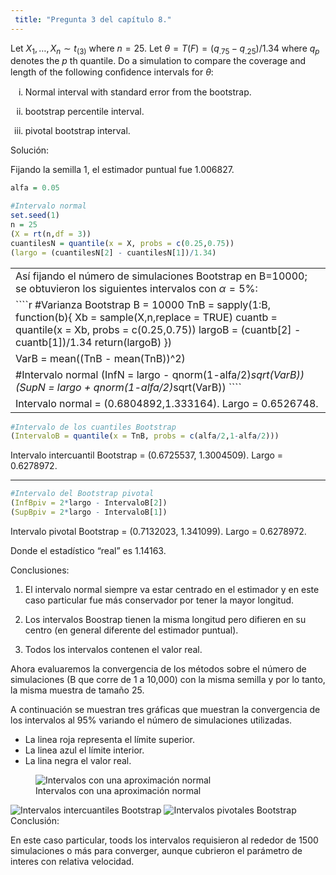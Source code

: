 ```yaml
---
 title: "Pregunta 3 del capítulo 8."
---
```


Let $X_1,\dots, X_n \sim t_{(3)}$ where $n = 25$. Let $\theta = T(F) = (q_{.75} − q_{.25})/1.34$ where $q_p$ denotes the $p$ th quantile. Do a simulation to compare the coverage and length of the following conﬁdence intervals for $\theta$:

(i) Normal interval with standard error from the bootstrap.

(ii) bootstrap percentile interval.

(iii) pivotal bootstrap interval.

Solución:

Fijando la semilla 1, el estimador puntual fue 1.006827.

````r
alfa = 0.05

#Intervalo normal
set.seed(1)
n = 25
(X = rt(n,df = 3))
cuantilesN = quantile(x = X, probs = c(0.25,0.75))
(largo = (cuantilesN[2] - cuantilesN[1])/1.34)
````

-----------------------------------------------------------------------------------------
Así fijando el número de simulaciones Bootstrap en B=10000; se obtuvieron los siguientes intervalos con $\alpha = 5\%$:

````r
#Varianza Bootstrap
B = 10000
TnB = sapply(1:B, function(b){
  Xb = sample(X,n,replace = TRUE)
  cuantb = quantile(x = Xb, probs = c(0.25,0.75))
  largoB = (cuantb[2] - cuantb[1])/1.34
  return(largoB)
})

VarB = mean((TnB - mean(TnB))^2)

#Intervalo normal
(InfN = largo - qnorm(1-alfa/2)*sqrt(VarB))
(SupN = largo + qnorm(1-alfa/2)*sqrt(VarB))
````
  
Intervalo normal = (0.6804892,1.333164). Largo = 0.6526748.

-----------------------------------------------------------------------------------------

````r
#Intervalo de los cuantiles Bootstrap
(IntervaloB = quantile(x = TnB, probs = c(alfa/2,1-alfa/2)))
````

Intervalo intercuantil Bootstrap = (0.6725537, 1.3004509). Largo = 0.6278972.

------------------------------------------------------------------------------------------

````r
#Intervalo del Bootstrap pivotal
(InfBpiv = 2*largo - IntervaloB[2])
(SupBpiv = 2*largo - IntervaloB[1])
````

Intervalo pivotal Bootstrap = (0.7132023, 1.341099). Largo = 0.6278972.

Donde el estadístico "real" es 1.14163.

Conclusiones:


1) El intervalo normal siempre va estar centrado en el estimador y en este caso particular fue más conservador por tener la mayor longitud.

2) Los intervalos Boostrap tienen la misma longitud pero difieren en su centro (en general diferente del estimador puntual).

3) Todos los intervalos contenen el valor real.

Ahora evaluaremos la convergencia de los métodos sobre el número de simulaciones (B que corre de 1 a 10,000) con la misma semilla y por lo tanto, la misma muestra de tamaño 25.

A continuación se muestran tres gráficas que muestran la convergencia de los intervalos al $95\%$ variando el número de simulaciones utilizadas.

- La linea roja representa el límite superior.
- La linea azul el límite interior.
- La lina negra el valor real.

![Intervalos con una aproximación normal](Normal2000.png)

![Intervalos intercuantiles Bootstrap](Intercuartil2000.png)
![Intervalos pivotales Bootstrap](Pivotal2000.png)
Conclusión:

En este caso particular, toods los intervalos requisieron al rededor de 1500 simulaciones o más para converger, aunque cubrieron el parámetro de interes con relativa velocidad.
